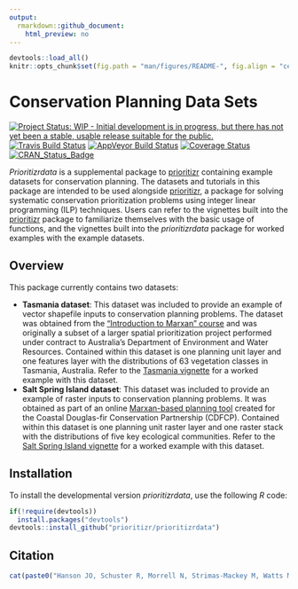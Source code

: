 ```yaml
---
output:
  rmarkdown::github_document:
    html_preview: no
---
```


```r
devtools::load_all()
knitr::opts_chunk$set(fig.path = "man/figures/README-", fig.align = "center")
```

<!--- README.md is generated from README.Rmd. Please edit that file -->

# Conservation Planning Data Sets

[![Project Status: WIP - Initial development is in progress, but there has not yet been a stable, usable release suitable for the public.](http://www.repostatus.org/badges/latest/wip.svg)](http://www.repostatus.org/#wip)
[![Travis Build Status](https://img.shields.io/travis/prioritizr/prioritizrdata/master.svg?label=Mac%20OSX%20%26%20Linux)](https://travis-ci.org/prioritizr/prioritizrdata)
[![AppVeyor Build Status](https://img.shields.io/appveyor/ci/jeffreyhanson/prioritizrdata/master.svg?label=Windows)](https://ci.appveyor.com/project/jeffreyhanson/prioritizrdata)
[![Coverage Status](https://codecov.io/github/prioritizr/prioritizrdata/coverage.svg?branch=master)](https://codecov.io/github/prioritizr/prioritizrdata?branch=master)
[![CRAN_Status_Badge](http://www.r-pkg.org/badges/version/prioritizrdata)](https://CRAN.R-project.org/package=prioritizrdata)

_Prioritizrdata_ is a supplemental package to [prioritizr](https:://github.com/prioritizr/prioritizr) containing example datasets for conservation planning. The datasets and tutorials in this package are intended to be used alongside [prioritizr](https:://github.com/prioritizr/prioritizr), a package for solving systematic conservation prioritization problems using integer linear programming (ILP) techniques. Users can refer to the vignettes built into the [prioritizr](https:://github.com/prioritizr/prioritizr) package to familiarize themselves with the basic usage of functions, and the vignettes built into the _prioritizrdata_ package for worked examples with the example datasets.

## Overview

This package currently contains two datasets:

* __Tasmania dataset__: This dataset was included to provide an example of vector shapefile inputs to conservation planning problems. The dataset was obtained from the ["Introduction to Marxan" course](http://marxan.net/courses) and was originally a subset of a larger spatial prioritization project performed under contract to Australia's Department of Environment and Water Resources. Contained within this dataset is one planning unit layer and one features layer with the distributions of 63 vegetation classes in Tasmania, Australia. Refer to the [Tasmania vignette](https://prioritizr.github.io/prioritizrdata/tasmania.html) for a worked example with this dataset.
* __Salt Spring Island dataset__: This dataset was included to provide an example of raster inputs to conservation planning problems. It was obtained as part of an online [Marxan-based planning tool](http://arcese.forestry.ubc.ca/marxan-tool) created for the Coastal Douglas-fir Conservation Partnership (CDFCP). Contained within this dataset is one planning unit raster layer and one raster stack with the distributions of five key ecological communities. Refer to the [Salt Spring Island vignette](https://prioritizr.github.io/prioritizrdata/saltspring.html) for a worked example with this dataset.

## Installation

To install the developmental version _prioritizrdata_, use the following _R_ code:

```r
if(!require(devtools))
  install.packages("devtools")
devtools::install_github("prioritizr/prioritizrdata")
```

## Citation

```r
cat(paste0("Hanson JO, Schuster R, Morrell N, Strimas-Mackey M, Watts ME, Arcese P, Bennett J, Possingham HP (2017). prioritizrdata: Conservation Planning Data Sets. R package version ",packageDescription("prioritizrdata")$Version,". https://github.com/prioritizr/prioritizrdata.\n"))
```

